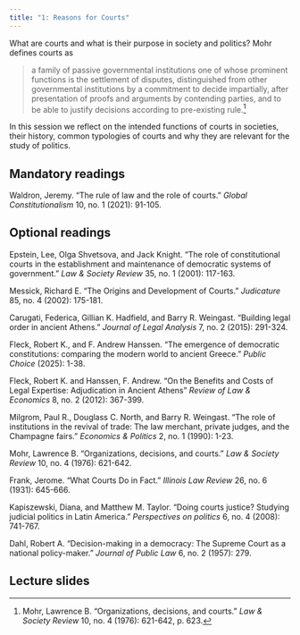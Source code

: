 ```yaml
---
title: "1: Reasons for Courts"
---
```


What are courts and what is their purpose in society and politics? Mohr defines courts as

> a family of passive governmental institutions one of whose prominent functions is the settlement of disputes, distinguished from other governmental institutions by a commitment to decide impartially, after presentation of proofs and arguments by contending parties, and to be able to justify decisions according to pre-existing rule.[^1]

[^1]: Mohr, Lawrence B. "Organizations, decisions, and courts." *Law & Society Review* 10, no. 4 (1976): 621-642, p. 623.

In this session we reflect on the intended functions of courts in societies, their history, common typologies of courts and why they are relevant for the study of politics.

## Mandatory readings

Waldron, Jeremy. "The rule of law and the role of courts." *Global Constitutionalism* 10, no. 1 (2021): 91-105.

## Optional readings

Epstein, Lee, Olga Shvetsova, and Jack Knight. "The role of constitutional courts in the establishment and maintenance of democratic systems of government." *Law & Society Review* 35, no. 1 (2001): 117-163.

Messick, Richard E. "The Origins and Development of Courts." *Judicature* 85, no. 4
(2002): 175-181.

Carugati, Federica, Gillian K. Hadfield, and Barry R. Weingast. "Building legal order in ancient Athens." *Journal of Legal Analysis* 7, no. 2 (2015): 291-324.

Fleck, Robert K., and F. Andrew Hanssen. "The emergence of democratic constitutions: comparing the modern world to ancient Greece." *Public Choice* (2025): 1-38.

Fleck, Robert K. and Hanssen, F. Andrew. "On the Benefits and Costs of Legal Expertise: Adjudication in Ancient Athens" *Review of Law & Economics* 8, no. 2 (2012): 367-399.

Milgrom, Paul R., Douglass C. North, and Barry R. Weingast. "The role of institutions in the revival of trade: The law merchant, private judges, and the Champagne fairs." *Economics & Politics* 2, no. 1 (1990): 1-23.

Mohr, Lawrence B. "Organizations, decisions, and courts." *Law & Society Review* 10, no. 4 (1976): 621-642.

Frank, Jerome. "What Courts Do in Fact." *Illinois Law Review* 26, no. 6 (1931): 645-666.

Kapiszewski, Diana, and Matthew M. Taylor. "Doing courts justice? Studying judicial politics in Latin America." *Perspectives on politics* 6, no. 4 (2008): 741-767.

Dahl, Robert A. "Decision-making in a democracy: The Supreme Court as a national policy-maker." *Journal of Public Law* 6, no. 2 (1957): 279.

## Lecture slides

<!-- [Week 1](lectures/01-reasons-courts.html) -->
